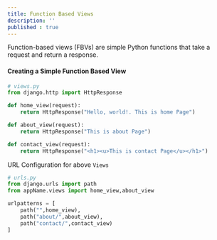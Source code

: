 ```yaml
---
title: Function Based Views
description: ''
published : true
---
```


Function-based views (FBVs) are simple Python functions that take a request and return a response.

#### Creating a Simple Function Based View

```python
# views.py
from django.http import HttpResponse

def home_view(request):
    return HttpResponse("Hello, world!. This is home Page")

def about_view(request):
    return HttpResponse("This is about Page")

def contact_view(request):
    return HttpResponse("<h1><u>This is contact Page</u></h1>")
```

URL Configuration for above `Views`

```python
# urls.py
from django.urls import path
from appName.views import home_view,about_view

urlpatterns = [
    path("",home_view),
    path("about/",about_view),
    path("contact/",contact_view)
]
```